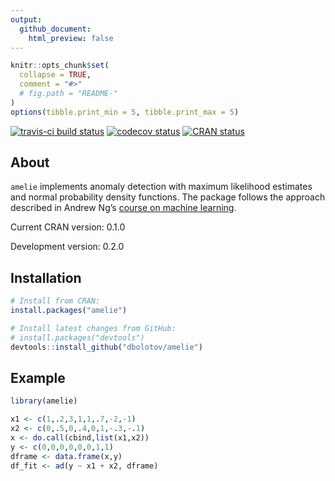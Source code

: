 ```yaml
---
output:
  github_document:
    html_preview: false
---
```


<!-- README.md is generated from README.Rmd. Please edit that file -->


```r
knitr::opts_chunk$set(
  collapse = TRUE,
  comment = "#>"
  # fig.path = "README-"
)
options(tibble.print_min = 5, tibble.print_max = 5)
```

[![travis-ci build status](https://travis-ci.org/dbolotov/amelie.svg?branch=master)](https://travis-ci.org/dbolotov/amelie)
[![codecov status](https://codecov.io/gh/dbolotov/amelie/branch/master/graph/badge.svg)](https://codecov.io/gh/dbolotov/amelie)
[![CRAN status](https://www.r-pkg.org/badges/version/amelie)](https://cran.r-project.org/package=amelie)


## About

`amelie` implements anomaly detection with maximum likelihood estimates and normal probability density functions. The package follows the approach described in Andrew Ng's [course on machine learning](https://www.coursera.org/learn/machine-learning).

Current CRAN version: 0.1.0

Development version: 0.2.0


## Installation

```r
# Install from CRAN:
install.packages("amelie")

# Install latest changes from GitHub:
# install.packages("devtools")
devtools::install_github("dbolotov/amelie")
```


## Example

```r
library(amelie)

x1 <- c(1,.2,3,1,1,.7,-2,-1)
x2 <- c(0,.5,0,.4,0,1,-.3,-.1)
x <- do.call(cbind,list(x1,x2))
y <- c(0,0,0,0,0,0,1,1)
dframe <- data.frame(x,y)
df_fit <- ad(y ~ x1 + x2, dframe)

```
